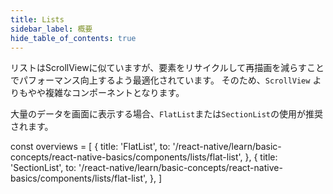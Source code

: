 ```yaml
---
title: Lists
sidebar_label: 概要
hide_table_of_contents: true
---
```


リストはScrollViewに似ていますが、要素をリサイクルして再描画を減らすことでパフォーマンス向上するよう最適化されています。
そのため、`ScrollView` よりもやや複雑なコンポーネントとなります。

大量のデータを画面に表示する場合、`FlatList`または`SectionList`の使用が推奨されます。

<!-- textlint-disable ja-technical-writing/sentence-length,ja-technical-writing/max-comma,ja-spacing/ja-no-space-around-parentheses,jtf-style/3.3.かっこ類と隣接する文字の間のスペースの有無,ja-technical-writing/ja-no-mixed-period,ja-technical-writing/no-unmatched-pair -->

const overviews = [
  {
    title: 'FlatList',
    to: '/react-native/learn/basic-concepts/react-native-basics/components/lists/flat-list',
  },
  {
    title: 'SectionList',
    to: '/react-native/learn/basic-concepts/react-native-basics/components/lists/flat-list',
  },
]

<PageList overviews={overviews} colSize={12}/>

<!-- textlint-enable ja-technical-writing/sentence-length,ja-technical-writing/max-comma,ja-spacing/ja-no-space-around-parentheses,jtf-style/3.3.かっこ類と隣接する文字の間のスペースの有無,ja-technical-writing/ja-no-mixed-period,ja-technical-writing/no-unmatched-pair -->
